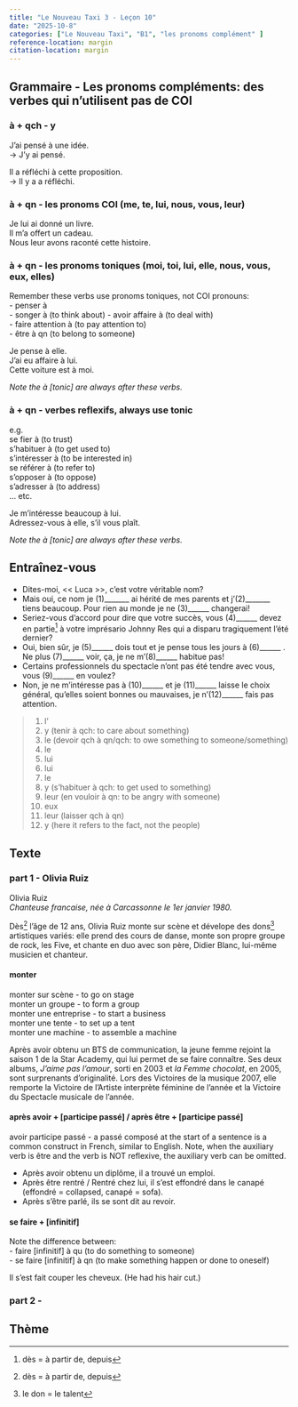 ```yaml
---
title: "Le Nouveau Taxi 3 - Leçon 10"
date: "2025-10-8"
categories: ["Le Nouveau Taxi", "B1", "les pronoms complément" ]
reference-location: margin
citation-location: margin
---
```



## Grammaire - Les pronoms compléments: des verbes qui n'utilisent pas de COI

### à + qch - y

J'ai pensé à une idée.  
→ J'y ai pensé.

Il a réfléchi à cette proposition.  
→ Il y a a réfléchi.

### à + qn - les pronoms COI (me, te, lui, nous, vous, leur)

Je lui ai donné un livre.  
Il m'a offert un cadeau.  
Nous leur avons raconté cette histoire.  

### à + qn - les pronoms toniques (moi, toi, lui, elle, nous, vous, eux, elles)

Remember these verbs use pronoms toniques, not COI pronouns:  
- penser à  
- songer à  (to think about)
- avoir affaire à (to deal with)  
- faire attention à (to pay attention to)  
- être à qn (to belong to someone)

Je pense à elle.  
J'ai eu affaire à lui.  
Cette voiture est à moi. 

_Note the à [tonic] are always after these verbs._

### à + qn - verbes reflexifs, always use tonic

e.g.  
se fier à (to trust)  
s'habituer à (to get used to)  
s'intéresser à (to be interested in)  
se référer à (to refer to)  
s'opposer à (to oppose)  
s'adresser à (to address)  
... etc.  

Je m'intéresse beaucoup à lui.  
Adressez-vous à elle, s'il vous plaît.

_Note the à [tonic] are always after these verbs._

## Entraînez-vous

- Dites-moi, << Luca >>, c'est votre véritable nom?  
- Mais oui, ce nom je (1)_______ ai hérité de mes parents et j'(2)_______ tiens beaucoup. Pour rien au monde je ne (3)______ changerai!  
- Seriez-vous d'accord pour dire que votre succès, vous (4)______ devez en partie[^2a1] à votre imprésario Johnny Res qui a disparu tragiquement l'été dernier?  
- Oui, bien sûr, je (5)______ dois tout et je pense tous les jours à (6)______ . Ne plus (7)______ voir, ça, je ne m'(8)______ habitue pas!  
- Certains professionnels du spectacle n'ont pas été tendre avec vous, vous (9)______ en voulez?  
- Non, je ne m'intéresse pas à (10)______ et je (11)______ laisse le choix général, qu'elles soient bonnes ou mauvaises, je n'(12)______ fais pas attention.  

>
1. l'  
2. y (tenir à qch: to care about something)  
3. le (devoir qch à qn/qch: to owe something to someone/something)  
4. le  
5. lui  
6. lui  
7. le  
8. y (s'habituer à qch: to get used to something)
9. leur (en vouloir à qn: to be angry with someone)  
10. eux  
11. leur (laisser qch à qn)
12. y (here it refers to the fact, not the people)


[^2a1]: in part, partly


## Texte

### part 1 - Olivia Ruiz

Olivia Ruiz  
_Chanteuse francaise, née à Carcassonne le 1er janvier 1980._

Dès[^2a1] l'âge de 12 ans, Olivia Ruiz monte sur scène et dévelope des dons[^2a2] artistiques variés: elle prend des cours de danse, monte son propre groupe de rock, les Five, et chante en duo avec son père, Didier Blanc, lui-même musicien et chanteur. 

:::{.callout-tip}
#### monter
monter sur scène - to go on stage  
monter un groupe - to form a group  
monter une entreprise - to start a business  
monter une tente - to set up a tent  
monter une machine - to assemble a machine
:::


[^2a1]: dès = à partir de, depuis
[^2a2]: le don = le talent



Après avoir obtenu un BTS de communication, la jeune femme rejoint la saison 1 de la Star Academy, qui lui permet de se faire connaître. Ses deux albums, _J'aime pas l'amour_, sorti en 2003 et _la Femme chocolat_, en 2005, sont surprenants d'originalité. Lors des Victoires de la musique 2007, elle remporte la Victoire de l'Artiste interprète féminine de l'année et la Victoire du Spectacle musicale de l'année. 

:::{.callout-tip}
#### après avoir + [participe passé] / après être + [participe passé]
avoir participe passé - a passé composé at the start of a sentence is a common construct in French, similar to English. Note, when the auxiliary verb is être and the verb is NOT reflexive, the auxiliary verb can be omitted.

- Après avoir obtenu un diplôme, il a trouvé un emploi.  
- Après être rentré / Rentré chez lui, il s'est effondré dans le canapé (effondré = collapsed, canapé = sofa).  
- Après s'être parlé, ils se sont dit au revoir. 
:::

:::{.callout-tip}
#### se faire + [infinitif]
Note the difference between:  
- faire [infinitif] à qu (to do something to someone)  
- se faire [infinitif] à qn (to make something happen or done to oneself)  

Il s'est fait couper les cheveux. (He had his hair cut.)


:::







### part 2 - 












## Thème







